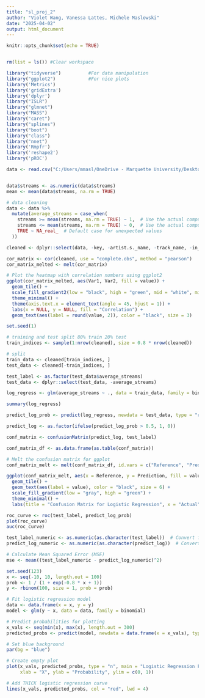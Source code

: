 ```yaml
---
title: "sl_proj_2"
author: "Violet Wang, Vanessa Lattes, Michele Maslowski"
date: "2025-04-02"
output: html_document
---
```


```r
knitr::opts_chunk$set(echo = TRUE)


rm(list = ls()) #Clear workspace

library("tidyverse")          #For data manipulation
library("ggplot2")            #For nice plots
library('Metrics')
library('gridExtra')
library('dplyr')
library("ISLR")
library("glmnet")
library("MASS")
library("caret")
library("splines")
library("boot")
library("class")
library("nnet")
library('Rmpfr')
library('reshape2')
library('pROC')
```

```r

data <- read.csv("C:/Users/mmasl/OneDrive - Marquette University/Desktop/Statistical Learning/midterm_proj_2_code/spotify-2023.csv", header = TRUE, sep = ",")


data$streams <- as.numeric(data$streams)
mean <- mean(data$streams, na.rm = TRUE)

# data cleaning
data <- data %>%
  mutate(average_streams = case_when(
    streams >= mean(streams, na.rm = TRUE) ~ 1,  # Use the actual computed mean
    streams <= mean(streams, na.rm = TRUE) ~ 0,  # Use the actual computed mean
    TRUE ~ NA_real_  # Default case for unexpected values
  ))

```

```r
cleaned <- dplyr::select(data, -key, -artist.s._name, -track_name, -in_deezer_playlists, -in_shazam_charts, -mode, -streams)

cor_matrix <- cor(cleaned, use = "complete.obs", method = "pearson")
cor_matrix_melted <- melt(cor_matrix)

# Plot the heatmap with correlation numbers using ggplot2
ggplot(cor_matrix_melted, aes(Var1, Var2, fill = value)) +
  geom_tile() +
  scale_fill_gradient2(low = "black", high = "green", mid = "white", midpoint = 0) +
  theme_minimal() +
  theme(axis.text.x = element_text(angle = 45, hjust = 1)) +
  labs(x = NULL, y = NULL, fill = "Correlation") +
  geom_text(aes(label = round(value, 2)), color = "black", size = 3)

```

```r
set.seed(1)

# training and test split 80% train 20% test
train_indices <- sample(1:nrow(cleaned), size = 0.8 * nrow(cleaned))

# split
train_data <- cleaned[train_indices, ]
test_data <- cleaned[-train_indices, ]

test_label <- as.factor(test_data$average_streams)
test_data <- dplyr::select(test_data, -average_streams)

```

```r

log_regress <- glm(average_streams ~ ., data = train_data, family = binomial)

summary(log_regress)

predict_log_prob <- predict(log_regress, newdata = test_data, type = "response")

predict_log <- as.factor(ifelse(predict_log_prob > 0.5, 1, 0))

conf_matrix <- confusionMatrix(predict_log, test_label)

conf_matrix_df <- as.data.frame(as.table(conf_matrix))

# Melt the confusion matrix for ggplot
conf_matrix_melt <- melt(conf_matrix_df, id.vars = c("Reference", "Prediction"))

ggplot(conf_matrix_melt, aes(x = Reference, y = Prediction, fill = value)) +
  geom_tile() +
  geom_text(aes(label = value), color = "black", size = 6) +
  scale_fill_gradient(low = "gray", high = "green") +
  theme_minimal() +
  labs(title = "Confusion Matrix for Logistic Regression", x = "Actual", y = "Predicted")

roc_curve <- roc(test_label, predict_log_prob)
plot(roc_curve)
auc(roc_curve)

test_label_numeric <- as.numeric(as.character(test_label))  # Convert factors to numeric
predict_log_numeric <- as.numeric(as.character(predict_log))  # Convert factors to numeric

# Calculate Mean Squared Error (MSE)
mse <- mean((test_label_numeric - predict_log_numeric)^2)
```

```r
set.seed(123)
x <- seq(-10, 10, length.out = 100)
prob <- 1 / (1 + exp(-0.8 * x + 1))
y <- rbinom(100, size = 1, prob = prob)

# Fit logistic regression model
data <- data.frame(x = x, y = y)
model <- glm(y ~ x, data = data, family = binomial)

# Predict probabilities for plotting
x_vals <- seq(min(x), max(x), length.out = 300)
predicted_probs <- predict(model, newdata = data.frame(x = x_vals), type = "response")

# Set blue background
par(bg = "blue")

# Create empty plot
plot(x_vals, predicted_probs, type = "n", main = "Logistic Regression Fit",
     xlab = "X", ylab = "Probability", ylim = c(0, 1))

# Add THICK logistic regression curve
lines(x_vals, predicted_probs, col = "red", lwd = 4)

```
